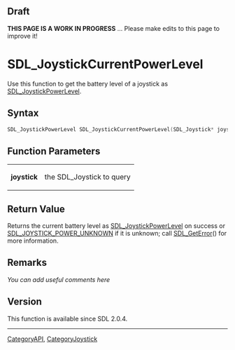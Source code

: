 == Draft ==

'''THIS PAGE IS A WORK IN PROGRESS''' ... Please make edits to this page to improve it!


<!-- #*^*^*^*^*See https://wiki.libsdl.org/SGFunctions for details on editing this page*^*^*^*^* -->


= SDL_JoystickCurrentPowerLevel =
Use this function to get the battery level of a joystick as [[SDL_JoystickPowerLevel]].




== Syntax ==
<syntaxhighlight lang='c++'>
SDL_JoystickPowerLevel SDL_JoystickCurrentPowerLevel(SDL_Joystick* joystick)
</syntaxhighlight>


== Function Parameters ==
{|
|'''joystick'''
|the SDL_Joystick to query
|}


== Return Value ==
Returns the current battery level as [[SDL_JoystickPowerLevel]] on success or [[SDL_JoystickPowerLevel|SDL_JOYSTICK_POWER_UNKNOWN]] if it is unknown; call [[SDL_GetError]]() for more information.



== Remarks ==
''You can add useful comments here''

<!-- #Leave this section as-is unless you have a remark to put in.  In that case, replace ''You can add useful comments here'' with your remark(s) following the Style Guide instructions.  Leave the rest of the markup alone and delete this comment. -->

== Version ==
This function is available since SDL 2.0.4.


----
[[CategoryAPI]], [[CategoryJoystick]]
<!-- #See the Style Guide for instructions on editing the footer. -->
